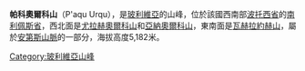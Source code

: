 {{Coord|21|48|0|S|66|39|33|W|display=title}}

'''帕科奧爾科山'''（P'aqu Urqu），是[[玻利維亞|玻利維亞]]的山峰，位於該國西南部[[波托西省|波托西省]]的[[南利佩斯省|南利佩斯省]]，西北面是[[尤拉赫奧爾科山|尤拉赫奧爾科山]]和[[亞納奧爾科山_(南利佩斯省)|亞納奧爾科山]]，東南面是[[瓦赫拉約赫山|瓦赫拉約赫山]]，屬於[[安第斯山脈|安第斯山脈]]的一部分，海拔高度5,182米。

{{Bolivia-geo-stub}}
[[Category:玻利維亞山峰|Category:玻利維亞山峰]]